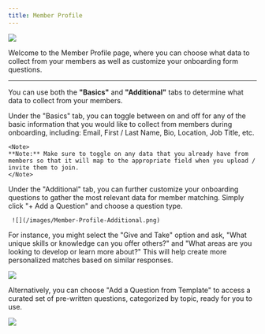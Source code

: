 ```yaml
---
title: Member Profile
---
```

![](/images/Member-Profile-Basics.png)

Welcome to the Member Profile page, where you can choose what data to collect from your members as well as customize your onboarding form questions.

---
You can use both the **"Basics"** and **"Additional"** tabs to determine what data to collect from your members. 

<Tabs>
  <Tab title="Basics">
    Under the "Basics" tab, you can toggle between on and off for any of the basic information that you would like to collect from members during onboarding, including: Email, First / Last Name, Bio, Location, Job Title, etc. 
    
    <Note>
    **Note:** Make sure to toggle on any data that you already have from members so that it will map to the appropriate field when you upload / invite them to join. 
    </Note>
    
  </Tab>
  <Tab title="Additional">
   Under the "Additional" tab, you can further customize your onboarding questions to gather the most relevant data for member matching. Simply click "+ Add a Question" and choose a question type. 

     ![](/images/Member-Profile-Additional.png)

  For instance, you might select the "Give and Take" option and ask, "What unique skills or knowledge can you offer others?" and "What areas are you looking to develop or learn more about?" This will help create more personalized matches based on similar responses.

![](/images/Member-Profile-Questions.png)

 Alternatively, you can choose "Add a Question from Template" to access a curated set of pre-written questions, categorized by topic, ready for you to use.

  ![](/images/Member-Profile-Question-Templates.png) 
    
  </Tab>
</Tabs>







